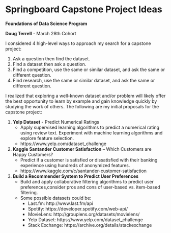 # Springboard Capstone Project Ideas

**Foundations of Data Science Program**

**Doug Terrell** - March 28th Cohort

I considered 4 high-level ways to approach my search for a capstone project:

1.	Ask a question then find the dataset.
2.	Find a dataset then ask a question.
3.	Find a competition, use the same or similar dataset, and ask the same or different question.
4.	Find research, use the same or similar dataset, and ask the same or different question.

I realized that exploring a well-known dataset and/or problem will likely offer the best opportunity to learn by example and gain knowledge quickly by studying the work of others.  The following are my initial proposals for the capstone project:

1.	**Yelp Dataset** - Predict Numerical Ratings
    * Apply supervised learning algorithms to predict a numerical rating using review text.  Experiment with machine learning algorithms and explore feature
    selection.
    * https://www.yelp.com/dataset_challenge

2.	**Kaggle Santander Customer Satisfaction** – Which Customers are Happy Customers?
    * Predict if a customer is satisfied or dissatisfied with their banking
    experience using hundreds of anonymized features.
    * https://www.kaggle.com/c/santander-customer-satisfaction

3.	**Build a Recommender System to Predict User Preferences**
    * Build and apply collaborative filtering algorithms to predict user         
    preferences,consider pros and cons of user-based vs. item-based filtering.  
    * Some possible datasets could be:
      * Last.fm: http://www.last.fm/api 
      * Spotify: https://developer.spotify.com/web-api/
      * MovieLens: http://grouplens.org/datasets/movielens/
      * Yelp Dataset: https://www.yelp.com/dataset_challenge
      * Stack Exchange: https://archive.org/details/stackexchange
